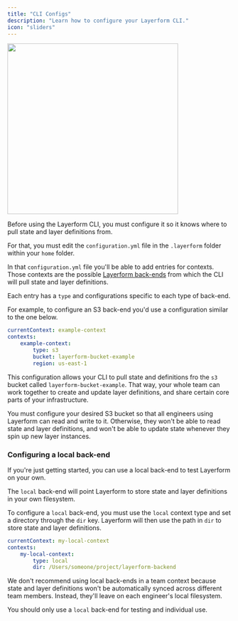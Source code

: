 ```yaml
---
title: "CLI Configs"
description: "Learn how to configure your Layerform CLI."
icon: "sliders"
---
```


<div className="flex justify-center items-center">
    <img src="../images/rabbit-spawn.png" width="384px" />
</div>

Before using the Layerform CLI, you must configure it so it knows where to pull state and layer definitions from.

For that, you must edit the `configuration.yml` file in the `.layerform` folder within your `home` folder.

In that `configuration.yml` file you'll be able to add entries for contexts. Those contexts are the possible [Layerform back-ends](./backends) from which the CLI will pull state and layer definitions.

Each entry has a `type` and configurations specific to each type of back-end.

For example, to configure an S3 back-end you'd use a configuration similar to the one below.

```yaml
currentContext: example-context
contexts:
    example-context:
        type: s3
        bucket: layerform-bucket-example
        region: us-east-1
```

This configuration allows your CLI to pull state and definitions fro the `s3` bucket called `layerform-bucket-example`. That way, your whole team can work together to create and update layer definitions, and share certain core parts of your infrastructure.

<Note>
    You must configure your desired S3 bucket so that all engineers using
    Layerform can read and write to it. Otherwise, they won't be able to read
    state and layer definitions, and won't be able to update state whenever they
    spin up new layer instances.
</Note>

### Configuring a local back-end

If you're just getting started, you can use a local back-end to test Layerform on your own.

The `local` back-end will point Layerform to store state and layer definitions in your own filesystem.

To configure a `local` back-end, you must use the `local` context type and set a directory through the `dir` key. Layerform will then use the path in `dir` to store state and layer definitions.

```yaml
currentContext: my-local-context
contexts:
    my-local-context:
        type: local
        dir: /Users/someone/project/layerform-backend
```

<Warning>
We don't recommend using local back-ends in a team context because state and layer definitions won't be automatically synced across different team members. Instead, they'll leave on each engineer's local filesystem.

You should only use a `local` back-end for testing and individual use.

</Warning>
